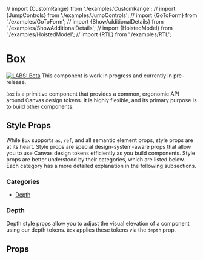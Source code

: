 
// import {CustomRange} from './examples/CustomRange';
// import {JumpControls} from './examples/JumpControls';
// import {GoToForm} from './examples/GoToForm';
// import {ShowAdditionalDetails} from './examples/ShowAdditionalDetails';
// import {HoistedModel} from './examples/HoistedModel';
// import {RTL} from './examples/RTL';

<Meta title="Labs/Common/Box" component={Box} />

# Box

[![LABS: Beta](https://img.shields.io/badge/LABS-beta-orange)](https://github.com/Workday/canvas-kit/tree/master/modules/labs-react/README.md)
This component is work in progress and currently in pre-release.

`Box` is a primitive component that provides a common, ergonomic API around Canvas design tokens. It
is highly flexible, and its primary purpose is to build other components.

## Style Props

While `Box` supports `as`, `ref`, and all semantic element props, style props are at its heart.
Style props are special design-system-aware props that allow you to use Canvas design tokens
efficiently as you build components. Style props are better understood by their categories, which
are listed below. Each category has a more detailed explanation in the following subsections.

### Categories

- [Depth](#depth)

### Depth

Depth style props allow you to adjust the visual elevation of a component using our depth tokens.
`Box` applies these tokens via the `depth` prop.

<ExampleCodeBlock code={Depth} />

## Props

<ArgsTable of={Box} />
